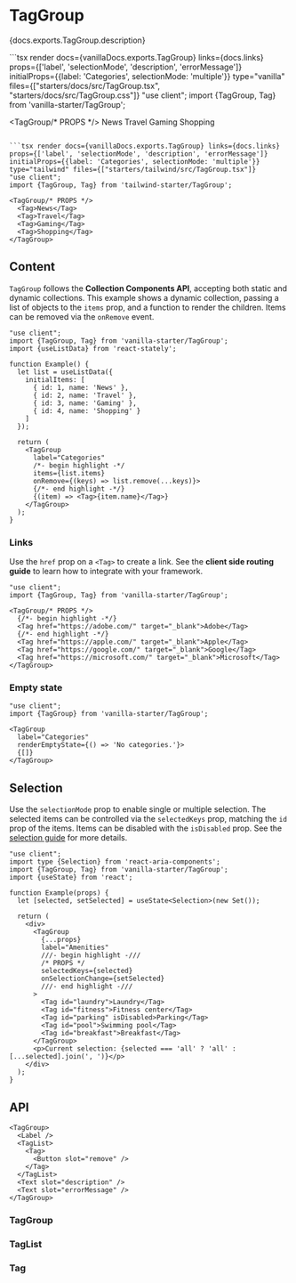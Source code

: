 

# TagGroup

<PageDescription>{docs.exports.TagGroup.description}</PageDescription>

<ExampleSwitcher>
  ```tsx render docs={vanillaDocs.exports.TagGroup} links={docs.links} props={['label', 'selectionMode', 'description', 'errorMessage']} initialProps={{label: 'Categories', selectionMode: 'multiple'}} type="vanilla" files={["starters/docs/src/TagGroup.tsx", "starters/docs/src/TagGroup.css"]}
  "use client";
  import {TagGroup, Tag} from 'vanilla-starter/TagGroup';

  <TagGroup/* PROPS */>
    <Tag>News</Tag>
    <Tag>Travel</Tag>
    <Tag>Gaming</Tag>
    <Tag>Shopping</Tag>
  </TagGroup>
  ```

  ```tsx render docs={vanillaDocs.exports.TagGroup} links={docs.links} props={['label', 'selectionMode', 'description', 'errorMessage']} initialProps={{label: 'Categories', selectionMode: 'multiple'}} type="tailwind" files={["starters/tailwind/src/TagGroup.tsx"]}
  "use client";
  import {TagGroup, Tag} from 'tailwind-starter/TagGroup';

  <TagGroup/* PROPS */>
    <Tag>News</Tag>
    <Tag>Travel</Tag>
    <Tag>Gaming</Tag>
    <Tag>Shopping</Tag>
  </TagGroup>
  ```

</ExampleSwitcher>

## Content

`TagGroup` follows the **Collection Components API**, accepting both static and dynamic collections.
This example shows a dynamic collection, passing a list of objects to the `items` prop, and a function to render the children.
Items can be removed via the `onRemove` event.

```tsx render
"use client";
import {TagGroup, Tag} from 'vanilla-starter/TagGroup';
import {useListData} from 'react-stately';

function Example() {
  let list = useListData({
    initialItems: [
      { id: 1, name: 'News' },
      { id: 2, name: 'Travel' },
      { id: 3, name: 'Gaming' },
      { id: 4, name: 'Shopping' }
    ]
  });

  return (
    <TagGroup
      label="Categories"
      /*- begin highlight -*/
      items={list.items}
      onRemove={(keys) => list.remove(...keys)}>
      {/*- end highlight -*/}
      {(item) => <Tag>{item.name}</Tag>}
    </TagGroup>
  );
}
```

### Links

Use the `href` prop on a `<Tag>` to create a link. See the **client side routing guide** to learn how to integrate with your framework.

```tsx render
"use client";
import {TagGroup, Tag} from 'vanilla-starter/TagGroup';

<TagGroup/* PROPS */>
  {/*- begin highlight -*/}
  <Tag href="https://adobe.com/" target="_blank">Adobe</Tag>
  {/*- end highlight -*/}
  <Tag href="https://apple.com/" target="_blank">Apple</Tag>
  <Tag href="https://google.com/" target="_blank">Google</Tag>
  <Tag href="https://microsoft.com/" target="_blank">Microsoft</Tag>
</TagGroup>
```

### Empty state

```tsx render hideImports
"use client";
import {TagGroup} from 'vanilla-starter/TagGroup';

<TagGroup
  label="Categories"
  renderEmptyState={() => 'No categories.'}>
  {[]}
</TagGroup>
```

## Selection

Use the `selectionMode` prop to enable single or multiple selection. The selected items can be controlled via the `selectedKeys` prop, matching the `id` prop of the items. Items can be disabled with the `isDisabled` prop. See the [selection guide](selection.html) for more details.

```tsx render docs={docs.exports.TagGroup} links={docs.links} props={['selectionMode', 'selectionBehavior', 'disallowEmptySelection']} initialProps={{selectionMode: 'multiple'}} wide
"use client";
import type {Selection} from 'react-aria-components';
import {TagGroup, Tag} from 'vanilla-starter/TagGroup';
import {useState} from 'react';

function Example(props) {
  let [selected, setSelected] = useState<Selection>(new Set());

  return (
    <div>
      <TagGroup
        {...props}
        label="Amenities"
        ///- begin highlight -///
        /* PROPS */
        selectedKeys={selected}
        onSelectionChange={setSelected}
        ///- end highlight -///
      >
        <Tag id="laundry">Laundry</Tag>
        <Tag id="fitness">Fitness center</Tag>
        <Tag id="parking" isDisabled>Parking</Tag>
        <Tag id="pool">Swimming pool</Tag>
        <Tag id="breakfast">Breakfast</Tag>
      </TagGroup>
      <p>Current selection: {selected === 'all' ? 'all' : [...selected].join(', ')}</p>
    </div>
  );
}
```

## API

<Anatomy />

```tsx links={{TagGroup: '#taggroup', TagList: '#taglist', Tag: '#tag', Button: 'Button.html'}}
<TagGroup>
  <Label />
  <TagList>
    <Tag>
      <Button slot="remove" />
    </Tag>
  </TagList>
  <Text slot="description" />
  <Text slot="errorMessage" />
</TagGroup>
```

### TagGroup

<PropTable component={docs.exports.TagGroup} links={docs.links} showDescription />

### TagList

<PropTable component={docs.exports.TagList} links={docs.links} showDescription />

<StateTable defaultClassName="react-aria-TagList" properties={docs.exports.TagListRenderProps.properties} />

### Tag

<PropTable component={docs.exports.Tag} links={docs.links} showDescription />

<StateTable defaultClassName="react-aria-Tag" properties={docs.exports.TagRenderProps.properties} />
